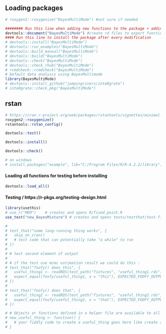## Loading packages
```r
# roxygen2::roxygenize("BayesMultiMode") #not sure if needed

######## Run this line when adding new functions to the package + adding the function name into NAMESPACE
devtools::document("BayesMultiMode") #create rd files to export functions
#### Run this line to install the package after every modification
# devtools::install("BayesMultiMode")
# devtools::run_examples("BayesMultiMode")
# devtools::build_manual("BayesMultiMode")
# devtools::build("BayesMultiMode")
# devtools::check("BayesMultiMode")
# devtools::check_rhub("BayesMultiMode")
# rcmdcheck::rcmdcheck("BayesMultiMode")
# Default data analysis using BayesMultimode
library(BayesMultiMode)
# devtools::install_github("jumpingrivers/inteRgrate")
# inteRgrate::check_pkg("BayesMultiMode")
```

## rstan
```r
# https://cran.r-project.org/web/packages/rstantools/vignettes/minimal-rstan-package.html
roxygen2::roxygenize()
rstantools::rstan_config()

devtools::test()

devtools::install()

devtools::check()

# on windows
# install.packages("example", lib="C:/Program Files/R/R-4.2.2/library")
```

#### Loading all functions for testing before installing
```r
devtools::load_all()
```

#### Testing / https://r-pkgs.org/testing-design.html
```r
library(usethis)
# use_r("MEM")    # creates and opens R/fixed_point.R
use_test("new_BayesMixture") # creates and opens tests/testthat/test-fixed_point.R
```

```r
# 
# test_that("some long-running thing works", {
#   skip_on_cran()
#   # test code that can potentially take "a while" to run  
# })
# 
# # test second element of output
# 
# # if the test use mcmc estimation result we could do this :
# test_that("foofy() does this", {
#   useful_thing1 <- readRDS(test_path("fixtures", "useful_thing1.rds"))
#   expect_equal(foofy(useful_thing1, x = "this"), EXPECTED_FOOFY_OUTPUT)
# })
# 
# test_that("foofy() does that", {
#   useful_thing2 <- readRDS(test_path("fixtures", "useful_thing2.rds"))
#   expect_equal(foofy(useful_thing2, x = "that"), EXPECTED_FOOFY_OUTPUT)
# })

# # Objects or functions defined in a helper file are available to all of your tests. such as :
# new_useful_thing <- function() {
#   # your fiddly code to create a useful_thing goes here like create a dataset ?
# }
```

